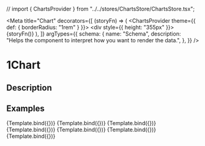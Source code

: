 // import { ChartsProvider } from "../../stores/ChartsStore/ChartsStore.tsx";

<Meta
  title="Chart"
  decorators={[
    (storyFn) => (
      <ChartsProvider theme={{ def: { borderRadius: "1rem" } }}>
        <div style={{ height: "355px" }}>{storyFn()}</div>
      </ChartsProvider>
    ),
  ]}
  argTypes={{
    schema: {
      name: "Schema",
      description:
        "Helps the component to interpret how you want to render the data.",
    },
  }}
/>

# 1Chart

## Description

<ArgsTable of={Chart} />

## Examples


<Canvas>
  <Story
    name="withVerticalBars"
    args={{
      schema: verticalBarsSchema,
      data: verticalBarslineData,
      isLoading: false,
    }}
  >
    {Template.bind({})}
  </Story>
</Canvas>

<Canvas>
  <Story
    name="withDots"
    args={{
      schema: dotsSchema,
      data: dotsData,
      isLoading: false,
    }}
  >
    {Template.bind({})}
  </Story>
</Canvas>

<Canvas>
  <Story
    name="withLines"
    args={{
      schema: linesSchema,
      data: linesData,
      isLoading: false,
    }}
  >
    {Template.bind({})}
  </Story>
</Canvas>

<Canvas>
  <Story
    name="withBubbles"
    args={{
      schema: bubblesSchema,
      data: bubblesData,
      isLoading: false,
    }}
  >
    {Template.bind({})}
  </Story>
</Canvas>

<Canvas>
  <Story
    name="withLeftRightAxis"
    args={{
      schema: leftRightAxisSchema,
      data: leftRightAxisData,
      isLoading: false,
    }}
  >
    {Template.bind({})}
  </Story>
</Canvas>

<Canvas>
  <Story
    name="withQuarter"
    args={{
      schema: quarterSchema,
      data: quarterMockup,
      isLoading: false,
    }}
  >
    {Template.bind({})}
  </Story>
</Canvas>

<Canvas>
  <Story
    name="withMinMaxRange"
    args={{
      schema: minMaxRangeSchema,
      data: minMaxRangeData,
      isLoading: false,
    }}
  >
    {Template.bind({})}
  </Story>
</Canvas>
